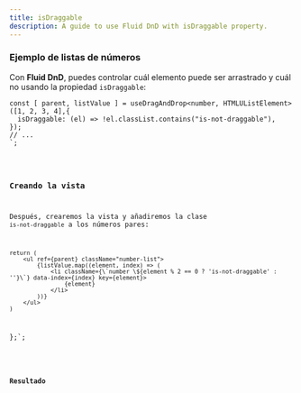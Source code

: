 ```yaml
---
title: isDraggable
description: A guide to use Fluid DnD with isDraggable property.
---
```



### Ejemplo de listas de números

Con **Fluid DnD**, puedes controlar cuál elemento puede ser arrastrado y cuál no usando la propiedad `isDraggable`:

    const [ parent, listValue ] = useDragAndDrop<number, HTMLUListElement>([1, 2, 3, 4],{
      isDraggable: (el) => !el.classList.contains("is-not-draggable"),
    });
    // ...
    `;

<Code code={listOfNumbers} lang="tsx" />

### Creando la vista

Después, crearemos la vista y añadiremos la clase `is-not-draggable` a los números pares:

    return (
        <ul ref={parent} className="number-list">
            {listValue.map((element, index) => (
                <li className={\`number \${element % 2 == 0 ? 'is-not-draggable' : ''}\`} data-index={index} key={element}>
                    {element}
                </li>
            ))}
        </ul>
    )
};`;


<Code code={listOfNumbersDraggable} lang="tsx" mark={highlightsDraggable} />

### Resultado

<div class="pl-8">
  <SingleListWithIsDraggable client:load />
</div>

